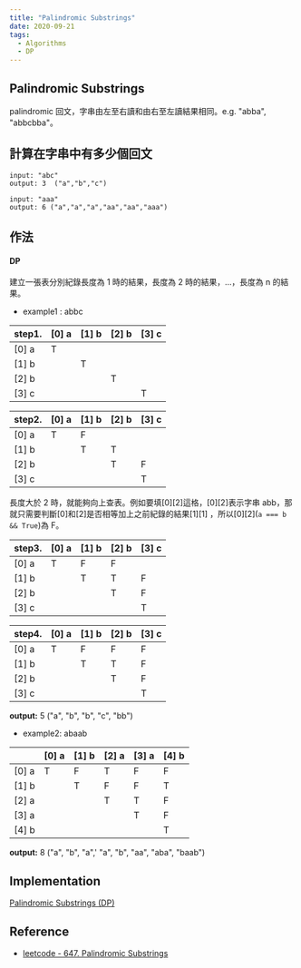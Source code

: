---
title: "Palindromic Substrings"
date: 2020-09-21
tags:
  - Algorithms
  - DP
---

## Palindromic Substrings

palindromic 回文，字串由左至右讀和由右至左讀結果相同。e.g. "abba", "abbcbba"。

## 計算在字串中有多少個回文

```plain
input: "abc"
output: 3  ("a","b","c")
```

```plain
input: "aaa"
output: 6 ("a","a","a","aa","aa","aaa")
```

## 作法

#### DP

建立一張表分別紀錄長度為 1 時的結果，長度為 2 時的結果，...，長度為 n 的結果。

- example1 : abbc

| step1. | [0] a | [1] b | [2] b | [3] c |
| ------ | ----- | ----- | ----- | ----- |
| [0] a  | T     |       |
| [1] b  |       | T     |       |
| [2] b  |       |       | T     |       |
| [3] c  |       |       |       | T     |

| step2. | [0] a | [1] b | [2] b | [3] c |
| ------ | ----- | ----- | ----- | ----- |
| [0] a  | T     | F     |
| [1] b  |       | T     | T     |
| [2] b  |       |       | T     | F     |
| [3] c  |       |       |       | T     |

長度大於 2 時，就能夠向上查表。例如要填[0][2]這格，[0][2]表示字串 abb，那就只需要判斷[0]和[2]是否相等加上之前紀錄的結果[1][1] ，所以[0][2](`a === b && True`)為 F。

| step3. | [0] a | [1] b | [2] b | [3] c |
| ------ | ----- | ----- | ----- | ----- |
| [0] a  | T     | F     | F     |
| [1] b  |       | T     | T     | F     |
| [2] b  |       |       | T     | F     |
| [3] c  |       |       |       | T     |

| step4. | [0] a | [1] b | [2] b | [3] c |
| ------ | ----- | ----- | ----- | ----- |
| [0] a  | T     | F     | F     | F     |
| [1] b  |       | T     | T     | F     |
| [2] b  |       |       | T     | F     |
| [3] c  |       |       |       | T     |

**output:** 5 ("a", "b", "b", "c", "bb")

- example2: abaab

|       | [0] a | [1] b | [2] a | [3] a | [4] b |
| ----- | ----- | ----- | ----- | ----- | ----- |
| [0] a | T     | F     | T     | F     | F     |
| [1] b |       | T     | F     | F     | T     |
| [2] a |       |       | T     | T     | F     |
| [3] a |       |       |       | T     | F     |
| [4] b |       |       |       |       | T     |

**output:** 8 ("a", "b", "a",' "a", "b", "aa", "aba", "baab")

## Implementation

[Palindromic Substrings (DP)](https://github.com/moved0311/DSA/blob/master/JS/Algorithms/DP/palindromic.js)

## Reference

- [leetcode - 647. Palindromic Substrings](https://leetcode.com/problems/palindromic-substrings/)
